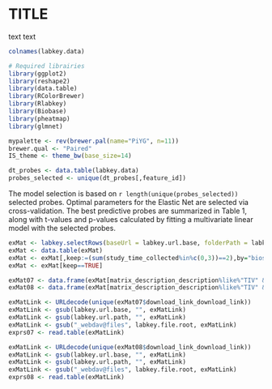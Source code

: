 # TITLE

text text

```r
colnames(labkey.data)
```

```r
# Required librairies
library(ggplot2)
library(reshape2)
library(data.table)
library(RColorBrewer)
library(Rlabkey)
library(Biobase)
library(pheatmap)
library(glmnet)
```

```r
mypalette <- rev(brewer.pal(name="PiYG", n=11))
brewer.qual <- "Paired"
IS_theme <- theme_bw(base_size=14)
```

```r
dt_probes <- data.table(labkey.data)
probes_selected <- unique(dt_probes[,feature_id]) 
```

The model selection is based on `r length(unique(probes_selected))` selected probes. Optimal parameters for the Elastic Net are selected via cross-validation.
The best predictive probes are summarized in Table 1, along with t-values and p-values calculated by fitting a multivariate linear model with the selected probes.

```r
exMat <- labkey.selectRows(baseUrl = labkey.url.base, folderPath = labkey.url.path, schemaName = "study", queryName = "gene_expression_matrices", colNameOpt="rname")
exMat <- data.table(exMat)
exMat <- exMat[,keep:=(sum(study_time_collected%in%c(0,3))==2),by="biosample_accession_name,subject_accession"]
exMat <- exMat[keep==TRUE]

exMat07 <- data.frame(exMat[matrix_description_description%like%"TIV" & matrix_description_description%like%"2007"])
exMat08 <- data.frame(exMat[matrix_description_description%like%"TIV" & matrix_description_description%like%"2009"])

exMatLink <- URLdecode(unique(exMat07$download_link_download_link))
exMatLink <- gsub(labkey.url.base, "", exMatLink)
exMatLink <- gsub(labkey.url.path, "", exMatLink)
exMatLink <- gsub("_webdav@files", labkey.file.root, exMatLink)
exprs07 <- read.table(exMatLink)

exMatLink <- URLdecode(unique(exMat08$download_link_download_link))
exMatLink <- gsub(labkey.url.base, "", exMatLink)
exMatLink <- gsub(labkey.url.path, "", exMatLink)
exMatLink <- gsub("_webdav@files", labkey.file.root, exMatLink)
exprs08 <- read.table(exMatLink)
```

